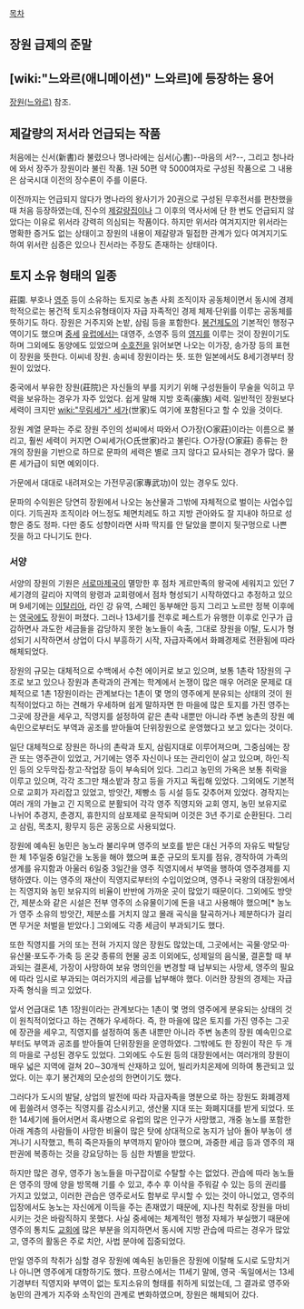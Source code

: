 [[목차]]

== 장원 급제의 준말 ==

== [wiki:"느와르(애니메이션)" 느와르]에 등장하는 용어 ==
[[장원(느와르)]] 참조.

== 제갈량의 저서라 언급되는 작품 ==
처음에는 신서(新書)라 불렸으나 명나라에는 심서(心書)--마음의 서?--, 그리고 청나라에 와서 장주가 장원이라 불린 작품. 1권 50편 약 5000여자로 구성된 작품으로 그 내용은 삼국시대 이전의 장수론이 주를 이룬다.

이전까지는 언급되지 않다가 명나라의 왕사기가 20권으로 구성된 무후전서를 편찬했을 때 처음 등장하였는데, 진수의 [[제갈량집]]이나 그 이후의 역사서에 단 한 번도 언급되지 않았다는 이유로 위서라 강력히 의심되는 작품이다. 하지만 위서라 여겨지지만 위서라는 명확한 증거도 없는 상태이고 장원의 내용이 제갈량과 밀접한 관계가 있다 여겨지기도 하여 위서란 심증은 있으나 진서라는 주장도 존재하는 상태이다.

== 토지 소유 형태의 일종 ==
莊園.
부호나 [[영주]] 등이 소유하는 토지로 농촌 사회 조직이자 공동체이면서 동시에 경제학적으로는 봉건적 토지소유형태이자 자급 자족적인 경제 체제·단위를 이루는 공동체를 뜻하기도 하다. 장원은 거주지와 논밭, 삼림 등을 포함한다. [[봉건제도]]의 기본적인 행정구역이기도 했으며 [[중세]] [[유럽]]에서는 대영주, 소영주 등의 [[영지]]를 이루는 것이 장원이기도 하며 그외에도 동양에도 있었으며 [[수호전]]을 읽어보면 나오는 이가장, 송가장 등의 표현이 장원을 뜻한다. 이씨네 장원. 송씨네 장원이라는 뜻. 또한 일본에서도 8세기경부터 장원이 있었다.

중국에서 부유한 장원(莊院)은 자신들의 부를 지키기 위해 구성원들이 무술을 익히고 무력을 보유하는 경우가 자주 있었다. 쉽게 말해 지방 호족(豪族) 세력. 일반적인 장원보다 세력이 크지만 [[wiki:"무림세가" 세가]](世家)도 여기에 포함된다고 할 수 있을 것이다.

장원 계열 문파는 주로 장원 주인의 성씨에서 따와서 ○가장(○家莊)이라는 이름으로 불리고, 훨씬 세력이 커지면 ○씨세가(○氏世家)라고 불린다. ○가장(○家莊) 종류는 한 개의 장원을 기반으로 하므로 문파의 세력은 별로 크지 않다고 묘사되는 경우가 많다. 물론 세가급이 되면 예외이다.

가문에서 대대로 내려져오는 가전무공(家專武功)이 있는 경우도 있다.

문파의 수익원은 당연히 장원에서 나오는 농산물과 그밖에 자체적으로 벌이는 사업수입이다. 기득권자 조직이라 어느정도 체면치레도 하고 지방 관아와도 잘 지내야 하므로 성향은 중도 정파. 다만 중도 성향이라면 사파 딱지를 안 달았을 뿐이지 뒷구멍으로 나쁜 짓을 하고 다니기도 한다. 

=== 서양 ===
서양의 장원의 기원은 [[서로마제국]]이 멸망한 후 점차 게르만족의 왕국에 세워지고 있던 7세기경의 갈리아 지역의 왕령과 교회령에서 점차 형성되기 시작하였다고 추정하고 있으며 9세기에는 [[이탈리아]], 라인 강 유역, 스페인 동부해안 등지 그리고 노르만 정복 이후에는 [[영국]]에도 장원이 퍼졌다. 그러나 13세기를 전후로 페스트가 유행한 이후로 인구가 급감하면사 과도한 세금들을 감당하지 못한 농노들이 속출, 그대로 장원을 이탈, 도시가 형성되기 시작하면서 상업이 다시 부흥하기 시작, 자급자족에서 화폐경제로 전환됨에 따라 해체되었다.

장원의 규모는 대체적으로 수백에서 수천 에이커로 보고 있으며, 보통 1촌락 1장원의 구조로 보고 있으나 장원과 촌락과의 관계는 학계에서 논쟁이 많은 매우 어려운 문제로 대체적으로 1촌 1장원이라는 관계보다는 1촌이 몇 명의 영주에게 분유되는 상태의 것이 원칙적이었다고 하는 견해가 우세하며 쉽게 말하자면 한 마을에 많은 토지를 가진 영주는 그곳에 장관을 세우고, 직영지를 설정하여 같은 촌락 내뿐만 아니라 주변 농촌의 장원 예속민으로부터도 부역과 공조를 받아들여 단위장원으로 운영했다고 보고 있다는 것이다. 

일단 대체적으로 장원은 하나의 촌락과 토지, 삼림지대로 이루어져으며, 그중심에는 장관 또는 영주관이 있었고, 거기에는 영주 자신이나 또는 관리인이 살고 있으며, 하인·직인 등의 오두막집·창고·작업장 등이 부속되어 있다. 그리고 농민의 가옥은 보통 취락을 이루고 있으며, 각각 조그만 채소밭과 창고 등을 가지고 독립해 있었다. 그외에도 기본적으로 교회가 자리잡고 있었고, 방앗간, 제빵소 등 시설 등도 갖추어져 있었다. 경작지는 여러 개의 가늘고 긴 지목으로 분활되어 각각 영주 직영지와 교회 영지, 농민 보유지로 나뉘어 추경지, 춘경지, 휴한지의 삼포제로 윤작되며 이것은 3년 주기로 순환된다. 그리고 삼림, 목초지, 황무지 등은 공동으로 사용되었다.

장원에 예속된 농민은 농노라 불리우며 영주의 보호를 받은 대신 거주의 자유도 박탈당한 체 1주일중 6일간을 노동을 해야 했으며 표준 규모의 토지를 점유, 경작하여 가족의 생계를 유지함과 아울러 6일중 3일간을 영주 직영지에서 부역을 행하여 영주경제를 지탱하였다. 이는 영주의 재산이 직영지로부터의 수입이었으며, 영주나 국왕의 대장원에서는 직영지와 농민 보유지의 비율이 반반에 가까운 곳이 많았기 때문이다. 그외에도 방앗간, 제분소와 같은 시설은 전부 영주의 소유물이기에 돈을 내고 사용해야 했으며[* 농노가 영주 소유의 방앗간, 제분소를 거치지 않고 몰래 곡식을 탈곡하거나 제분하다가 걸리면 무거운 처벌을 받았다.] 그외에도 각종 세금이 부과되기도 했다.

또한 직영지를 거의 또는 전혀 가지지 않은 장원도 많았는데, 그곳에서는 곡물·양모·마·유산물·포도주·가축 등 온갖 종류의 현물 공조 이외에도, 성제일의 음식물, 결혼할 때 부과되는 결혼세, 가장이 사망하여 보유 명의인을 변경할 때 납부되는 사망세, 영주의 필요에 따라 임시로 부과되는 여러가지의 세금를 납부해야 했다. 이러한 장원의 경제는 자급자족 형식을 띄고 있었다.

앞서 언급대로 1촌 1장원이라는 관계보다는 1촌이 몇 명의 영주에게 분유되는 상태의 것이 원칙적이었다고 하는 견해가 우세하다. 즉, 한 마을에 많은 토지를 가진 영주는 그곳에 장관을 세우고, 직영지를 설정하여 동촌 내뿐만 아니라 주변 농촌의 장원 예속민으로부터도 부역과 공조를 받아들여 단위장원을 운영하였다. 그밖에도 한 장원이 작은 두 개의 마을로 구성된 경우도 있었다. 그외에도 수도원 등의 대장원에서는 여러개의 장원이 매우 넓은 지역에 걸쳐 20∼30개씩 산재하고 있어, 빌리카치온제에 의하여 통관되고 있었다. 이는 후기 봉건제의 모순성의 한면이기도 했다.

그러다가 도시의 발달, 상업의 발전에 따라 자급자족을 명분으로 하는 장원도 화폐경제에 휩쓸려서 영주는 직영지를 감소시키고, 생산물 지대 또는 화폐지대를 받게 되었다. 또한 14세기에 들어서면서 흑사병으로 유럽의 많은 인구가 사망했고, 개중 농노를 포함한 아래 계층의 사람들이 사망한 비율이 많은 탓에 상대적으로 농지가 남아 돌아 부농이 생겨나기 시작했고, 특히 죽은자들의 부역까지 맡아야 했으며, 과중한 세금 등과 영주의 재판권에 복종하는 것을 강요당하는 등 심한 차별을 받았다.

하지만 많은 경우, 영주가 농노들을 마구잡이로 수탈할 수는 없었다. 관습에 따라 농노들은 영주의 땅에 양을 방목해 기를 수 있고, 추수 후 이삭을 주워갈 수 있는 등의 권리를 가지고 있었고, 이러한 관습은 영주로서도 함부로 무시할 수 있는 것이 아니었고, 영주의 입장에서도 농노는 자신에게 이득을 주는 존재였기 때문에, 지나친 착취로 장원을 마비시키는 것은 바람직하지 못했다. 사실 중세에는 체계적인 행정 자체가 부실했기 때문에 영주의 통치도 [[교회]]에 많은 부분을 의지하면서 동시에 지방 관습에 따르는 경우가 많았고, 영주의 활동은 주로 치안, 사법 분야에 집중되었다.

만일 영주의 착취가 심할 경우 장원에 예속된 농민들은 장원에 이탈해 도시로 도망치거나 아니면 영주에게 대항하기도 했다. 프랑스에서는 11세기 말에, 영국 ·독일에서는 13세기경부터 직영지와 부역이 없는 토지소유의 형태를 취하게 되었는데, 그 결과로 영주와 농민의 관계가 지주와 소작인의 관계로 변화하였으며, 장원은 해체되어 갔다.

